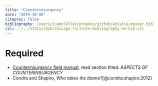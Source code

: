```yaml
---
title: "Counterinsurgency"
date: "2019-10-08"
citeproc: false
bibliography: /Users/JuamnTellez/Dropbox/github/whistle/master.bib
csl: ../../static/bib/chicago-fullnote-bibliography-no-bib.csl
---
```


# Required


- [Counterinsurgency field manual](https://www.hsdl.org/?abstract&did=468442), read section titled: *ASPECTS OF COUNTERINSURGENCY*
- Condra and Shapiro, *Who takes the blame?*[@condra:shapiro:2012]